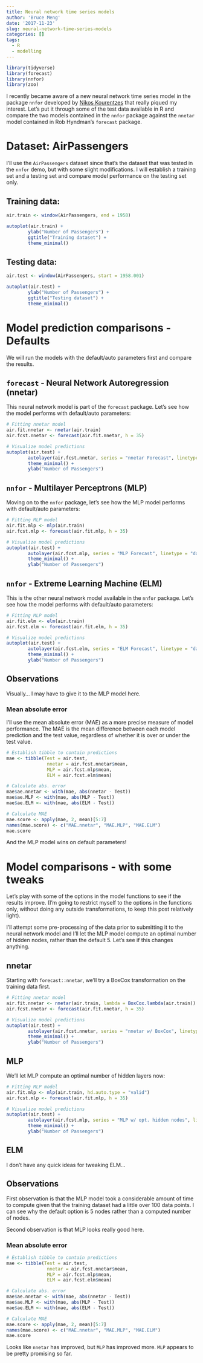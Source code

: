 ```yaml
---
title: Neural network time series models
author: 'Bruce Meng'
date: '2017-11-23'
slug: neural-network-time-series-models
categories: []
tags:
  - R
  - modelling
---
```

```r
library(tidyverse)
library(forecast)
library(nnfor)
library(zoo)
```
I recently became aware of a new neural network time series model in the package `nnfor` developed by [Nikos Kourentzes](http://kourentzes.com/forecasting/2017/02/10/forecasting-time-series-with-neural-networks-in-r/) that really piqued my interest. Let's put it through some of the test data available in R and compare the two models contained in the `nnfor` package against the `nnetar` model contained in Rob Hyndman's `forecast` package.

# Dataset: AirPassengers

I'll use the `AirPassengers` dataset since that's the dataset that was tested in the `nnfor` demo, but with some slight modifications. I will establish a training set and a testing set and compare model performance on the testing set only.

## Training data:

```r
air.train <- window(AirPassengers, end = 1958)

autoplot(air.train) +
        ylab("Number of Passengers") +
        ggtitle("Training dataset") +
        theme_minimal()
```

## Testing data:

```r
air.test <- window(AirPassengers, start = 1958.001)

autoplot(air.test) +
        ylab("Number of Passengers") +
        ggtitle("Testing dataset") +
        theme_minimal()
```

# Model prediction comparisons - Defaults

We will run the models with the default/auto parameters first and compare the results.

## `forecast` - Neural Network Autoregression (nnetar)

This neural network model is part of the `forecast` package. Let's see how the model performs with default/auto parameters: 

```r
# Fitting nnetar model
air.fit.nnetar <- nnetar(air.train)
air.fcst.nnetar <- forecast(air.fit.nnetar, h = 35)
```

```r
# Visualize model predictions
autoplot(air.test) +
        autolayer(air.fcst.nnetar, series = "nnetar Forecast", linetype = "dashed") +
        theme_minimal() +
        ylab("Number of Passengers")

```

## `nnfor` - Multilayer Perceptrons (MLP)

Moving on to the `nnfor` package, let's see how the MLP model performs with default/auto parameters: 

```r
# Fitting MLP model
air.fit.mlp <- mlp(air.train)
air.fcst.mlp <- forecast(air.fit.mlp, h = 35)
```

```r
# Visualize model predictions
autoplot(air.test) +
        autolayer(air.fcst.mlp, series = "MLP Forecast", linetype = "dashed") +
        theme_minimal() +
        ylab("Number of Passengers")

```

## `nnfor` - Extreme Learning Machine (ELM)

This is the other neural network model available in the `nnfor` package. Let's see how the model performs with default/auto parameters: 

```r
# Fitting MLP model
air.fit.elm <- elm(air.train)
air.fcst.elm <- forecast(air.fit.elm, h = 35)
```

```r
# Visualize model predictions
autoplot(air.test) +
        autolayer(air.fcst.elm, series = "ELM Forecast", linetype = "dashed") +
        theme_minimal() +
        ylab("Number of Passengers")

```

## Observations

Visually... I may have to give it to the MLP model here.

### Mean absolute error

I'll use the mean absolute error (MAE) as a more precise measure of model performance. The MAE is the mean difference between each model prediction and the test value, regardless of whether it is over or under the test value.

```r
# Establish tibble to contain predictions
mae <- tibble(Test = air.test, 
               nnetar = air.fcst.nnetar$mean,
               MLP = air.fcst.mlp$mean,
               ELM = air.fcst.elm$mean)

# Calculate abs. error
mae$ae.nnetar <- with(mae, abs(nnetar - Test))
mae$ae.MLP <- with(mae, abs(MLP - Test))
mae$ae.ELM <- with(mae, abs(ELM - Test))

# Calculate MAE
mae.score <- apply(mae, 2, mean)[5:7] 
names(mae.score) <- c("MAE.nnetar", "MAE.MLP", "MAE.ELM")
mae.score
```

And the MLP model wins on default parameters!

# Model comparisons - with some tweaks

Let's play with some of the options in the model functions to see if the results improve. (I'm going to restrict myself to the options in the functions only, without doing any outside transformations, to keep this post relatively light).

I'll attempt some pre-processing of the data prior to submitting it to the neural network model and I'll let the MLP model compute an optimal number of hidden nodes, rather than the default 5. Let's see if this changes anything.

## nnetar

Starting with `forecast::nnetar`, we'll try a BoxCox transformation on the training data first.

```r
# Fitting nnetar model
air.fit.nnetar <- nnetar(air.train, lambda = BoxCox.lambda(air.train))
air.fcst.nnetar <- forecast(air.fit.nnetar, h = 35)
```

```r
# Visualize model predictions
autoplot(air.test) +
        autolayer(air.fcst.nnetar, series = "nnetar w/ BoxCox", linetype = "dashed") +
        theme_minimal() +
        ylab("Number of Passengers")

```

## MLP

We'll let MLP compute an optimal number of hidden layers now:

```r
# Fitting MLP model
air.fit.mlp <- mlp(air.train, hd.auto.type = "valid")
air.fcst.mlp <- forecast(air.fit.mlp, h = 35)
```

```r
# Visualize model predictions
autoplot(air.test) +
        autolayer(air.fcst.mlp, series = "MLP w/ opt. hidden nodes", linetype = "dashed") +
        theme_minimal() +
        ylab("Number of Passengers")
```

## ELM

I don't have any quick ideas for tweaking ELM...

## Observations

First observation is that the MLP model took a considerable amount of time to compute given that the training dataset had a little over 100 data points. I can see why the default option is 5 nodes rather than a computed number of nodes. 

Second observation is that MLP looks really good here.

### Mean absolute error

```r
# Establish tibble to contain predictions
mae <- tibble(Test = air.test, 
               nnetar = air.fcst.nnetar$mean,
               MLP = air.fcst.mlp$mean,
               ELM = air.fcst.elm$mean)

# Calculate abs. error
mae$ae.nnetar <- with(mae, abs(nnetar - Test))
mae$ae.MLP <- with(mae, abs(MLP - Test))
mae$ae.ELM <- with(mae, abs(ELM - Test))

# Calculate MAE
mae.score <- apply(mae, 2, mean)[5:7] 
names(mae.score) <- c("MAE.nnetar", "MAE.MLP", "MAE.ELM")
mae.score
```

Looks like `nnetar` has improved, but `MLP` has improved more. `MLP` appears to be pretty promising so far.
